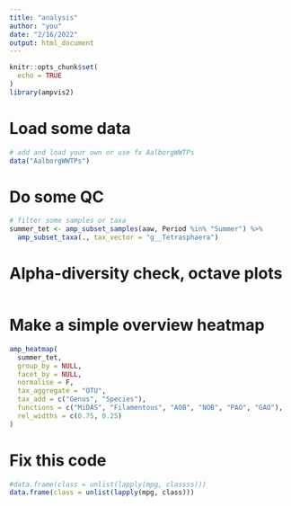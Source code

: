 ```yaml
---
title: "analysis"
author: "you"
date: "2/16/2022"
output: html_document
---
```


```r
knitr::opts_chunk$set(
  echo = TRUE
)
library(ampvis2)
```

# Load some data
```r
# add and load your own or use fx AalborgWWTPs
data("AalborgWWTPs")

```

# Do some QC
```r
# filter some samples or taxa
summer_tet <- amp_subset_samples(aaw, Period %in% "Summer") %>% 
  amp_subset_taxa(., tax_vector = "g__Tetrasphaera")

```

# Alpha-diversity check, octave plots
```r

```

# Make a simple overview heatmap
```r
amp_heatmap(
  summer_tet,
  group_by = NULL,
  facet_by = NULL,
  normalise = F,
  tax_aggregate = "OTU",
  tax_add = c("Genus", "Species"),
  functions = c("MiDAS", "Filamentous", "AOB", "NOB", "PAO", "GAO"),
  rel_widths = c(0.75, 0.25)
)
```

# Fix this code
```r
#data.frame(class = unlist(lapply(mpg, classss)))
data.frame(class = unlist(lapply(mpg, class)))
```

